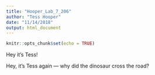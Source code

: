 ```yaml
---
title: "Hooper_Lab_7_206"
author: "Tess Hooper"
date: "11/14/2018"
output: html_document
---
```


```r
knitr::opts_chunk$set(echo = TRUE)
```

Hey it's Tess!


Hey, it's Tess again --- why did the dinosaur cross the road? 
